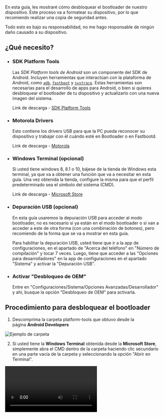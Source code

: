 
<Head
	title="[Guía] Unlock Bootloader"
	description="Guía para desbloquear el Bootloader en el dispositivo Motorola One Fusion | Astro"
	ogUrl="https://syoker.vercel.app/es/blog/motorolaonefusion/guide-unlock-bootloader"
	ogTitle="[Guía] Unlock Bootloader"
	ogDescription="Guía para desbloquear el Bootloader en el dispositivo Motorola One Fusion | Astro"
	ogImage="https://raw.githubusercontent.com/Syoker/personal-website/main/public/img/banner-unlockbootloader.png"
/>

En esta guía, les mostraré cómo desbloquear el bootloader de nuestro dispositivo. Este proceso va a formatear su dispositivo, por lo que recomiendo realizar una copia de seguridad antes.

Todo esto es bajo su responsabilidad, no me hago responsable de ningún daño causado a su dispositivo.

## **¿Qué necesito?**

- ### **SDK Platform Tools**
    
    Las *SDK Platform tools de Android* son un componente del SDK de Android. Incluyen herramientas que interactúan con la plataforma de Android, como <code><a href="https://developer.android.com/studio/command-line/adb">adb</a></code>, <code><a href="https://android.googlesource.com/platform/system/core/+/master/fastboot/#fastboot">fastboot</a></code> y <code><a href="https://developer.android.com/topic/performance/tracing/command-line">systrace</a></code>. Estas herramientas son necesarias para el desarrollo de apps para Android, o bien si quieres desbloquear el bootloader de tu dispositivo y actualizarlo con una nueva imagen del sistema.

  	Link de descarga - [SDK Platform Tools](https://developer.android.com/studio/releases/platform-tools)
    
- ### **Motorola Drivers**
    
    Esto contiene los drivers USB para que la PC pueda reconocer su dispositivo y trabajar con él cuándo esté en Bootloader o en Fastbootd.
    
    Link de descarga - [Motorola](https://motorola-global-es-latam.custhelp.com/app/answers/detail/a_id/89882)
    
- ### **Windows Terminal (opcional)**
    
    Si usted tiene windows 8, 8.1 o 10, bájese de la tienda de Windows esta terminal, ya que va a obtener una función que va a necesitar en esta guía. Una vez obtenida la tienda, configure la misma para que el perfil predeterminado sea el símbolo del sistema (CMD).
    
    Link de descarga - [Microsoft Store](https://www.microsoft.com/store/productId/9N0DX20HK701)
    
- ### **Depuración USB (opcional)**
    
    En esta guía usaremos la depuración USB para acceder al modo bootloader, no es necesario si ya están en el modo bootloader o si van a acceder a este de otra forma (con una combinación de botones), pero recomiendo de la forma que se va a mostrar en esta guía.
    
    Para habilitar la depuración USB, usted tiene que ir a la app de configuraciones, en el apartado de "Acerca del teléfono" en "Número de compilación" y tocar 7 veces. Luego, tiene que acceder a las "Opciones para desarrolladores" en la app de configuraciones en el apartado "Sistema" y activar la "Depuración USB".
    
- ### **Activar "Desbloqueo de OEM"**
    
    Entre en "Configuraciones/Sistema/Opciones Avanzadas/Desarrollador" y ahí, busque la opción "Desbloqueo de OEM" para activarla.
    

## **Procedimiento para desbloquear el bootloader**

1. Descomprima la carpeta platform-tools que obtuvo desde la página **Android Developers**

![Ejemplo de carpeta](/img/guide-examplefolder.png)

2. Si usted tiene la **Windows Terminal** obtenida desde la **Microsoft Store**, simplemente abra el CMD dentro de la carpeta haciendo clic secundario en una parte vacía de la carpeta y seleccionando la opción "Abrir en Terminal".
    
<Video src="/video/opencommandprompt.mp4" />

	Si usted no tiene la **Windows Terminal**, dentro de la carpeta en un espacio vacío haga shift+clic secundario y seleccione la opción "Abrir la ventana de PowerShell aquí", escriba `cmd` dentro de la ventana y presione enter.

<Video src="/video/openwindowspowershell.mp4" />

3. Conecte el dispositivo a la PC, escriba en el CMD `adb devices` (el teléfono tiene que estar encendido para que este comando funcione, en el caso de que ya esté en bootloader, escriba `fastboot devices`) y presione enter. Si la consola no le devuelve
    
    ```bash
    List of devices   attached
    ZE222BZWFF        device
    ```
    
    entonces asegúrese de que tenga conectado bien el dispositivo, o haya activado la depuración USB.
    
4. Ahora reinicie al bootloader (si es que no está en él) con `adb reboot bootloader` o con la combinación de teclas "volumen - y power" (tiene que mantener presionado estos botones hasta que aparezca la pantalla del bootloader).
    
    De cualquier forma, esto accederá al bootloader, el mismo tiene una pantalla con texto y el robot de Android acostado con una tapa abierta.
    

Los siguientes pasos estarán en [esta](https://en-us.support.motorola.com/app/standalone%2Fbootloader%2Funlock-your-device-b) página de Motorola, pero yo lo explicaré de todas formas porque están en inglés.

5. Dentro de la terminal previamente abierta, escriban `fastboot oem get_unlock_data`. Este comando les soltará en la terminal el ID de su dispositivo, el cual necesitarán para obtener un código de desbloqueo.
    
    El ID se mostrará de la siguiente manera en Windows/Linux:
    
	```bash
	(bootloader) 0A40040192024205#4C4D3556313230
	(bootloader) 30373731363031303332323239#BD00
	(bootloader) 8A672BA4746C2CE02328A2AC0C39F95
	(bootloader) 1A3E5#1F53280002000000000000000
	(bootloader) 0000000
	```

    Y de la siguiente manera en MAC:

	```bash
	INFO0A40040192024205#4C4D3556313230
	INFO30373731363031303332323239#BD00
	INFO8A672BA4746C2CE02328A2AC0C39F95
	INFO1A3E5#1F53280002000000000000000
	INFO0000000
	```
    
6. Deberá generar su código de desbloqueo a partir de lo que le devolvió el CMD, para hacerlo, tendrá que pegar las 5 líneas de salida en una cadena continua sin "bootloader o info" ni espacios en blanco. El código debería quedar de la siguiente manera:
    
	```bash
	0A40040192024205#4C4D355631323030373731363031303332323239#BD008A672BA4746C2CE02328A2AC0C39F951A3E5#1F532800020000000000000000000000
	```
    
7. Pegue el código que hizo en el campo de texto de la [página de Motorola](https://en-us.support.motorola.com/app/standalone%2Fbootloader%2Funlock-your-device-b) que dice "MAKE SURE YOUR DEVICE IS UNLOCKABLE".
    
    Luego, haga click en el botón que dice "Can my device be unlocked?".
    
    Le llegará un código por correo por parte de Motorola en los próximos minutos.
    
8. Una vez que le llego el correo con el código, escriba en la terminal `fastboot oem unlock "código"`, donde "código" es el código que le enviaron por correo, y va sin las comillas.
    
9. Ahora en el teléfono le saldrá una pantalla que le pedirá una confirmación de si realmente quiere desbloquear el bootloader, en esta pantalla se tendrá que navegar con las teclas de volumen y podrá confirmar con el botón de power. Confirme y espere unos 20 segundos aproximadamente hasta que la consola muestre un `OKAY`.
    
10. Ahora simplemente reinicie al sistema con `fastboot reboot` y listo.
    
    Si por alguna razón usted quiere volver a bloquear el bootloader del dispositivo, simplemente escriba `fastboot oem lock`. Le saldrá la misma pantalla de confirmación, le da a confirmar y espera a que la consola muestre un `OKAY`.
    
    Aclaro desde ya que el volver a bloquear el dispositivo tiene riesgo de brickear el celular, por lo que no lo recomiendo.
    

Si tienen alguna duda, pasen por el grupo de Telegram de nuestro dispositivo [Motorola One Fusion | Español™](https://t.me/MotorolaOneFusionES).
